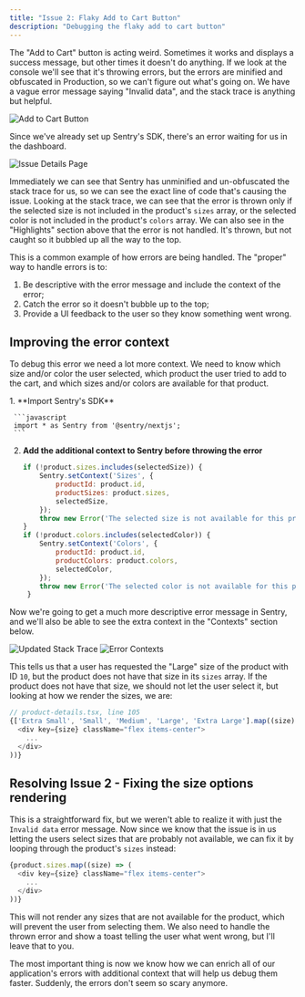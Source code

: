 ```yaml
---
title: "Issue 2: Flaky Add to Cart Button"
description: "Debugging the flaky add to cart button"
---
```



The "Add to Cart" button is acting weird. Sometimes it works and displays a success message, but other times it doesn't do anything. If we look at the console we'll see that it's throwing errors, but the errors are minified and obfuscated in Production, so we can't figure out what's going on. We have a vague error message saying "Invalid data", and the stack trace is anything but helpful.

![Add to Cart Button](../../../assets/img/AddToCartButton.png)

Since we've already set up Sentry's SDK, there's an error waiting for us in the dashboard.

![Issue Details Page](../../../assets/img/IssueDetailsPage.png)

Immediately we can see that Sentry has unminified and un-obfuscated the stack trace for us, so we can see the exact line of code that's causing the issue. Looking at the stack trace, we can see that the error is thrown only if the selected size is not included in the product's `sizes` array, or the selected color is not included in the product's `colors` array. We can also see in the "Highlights" section above that the error is not handled. It's thrown, but not caught so it bubbled up all the way to the top.

This is a common example of how errors are being handled. The "proper" way to handle errors is to:
1. Be descriptive with the error message and include the context of the error;
2. Catch the error so it doesn't bubble up to the top;
3. Provide a UI feedback to the user so they know something went wrong.

## Improving the error context

To debug this error we need a lot more context. We need to know which size and/or color the user selected, which product the user tried to add to the cart, and which sizes and/or colors are available for that product.


<Steps>
  1. **Import Sentry's SDK**

     ```javascript
     import * as Sentry from '@sentry/nextjs';
     ```

  2. **Add the additional context to Sentry before throwing the error**

     ```javascript
     if (!product.sizes.includes(selectedSize)) {
         Sentry.setContext('Sizes', {
             productId: product.id,
             productSizes: product.sizes,
             selectedSize,
         });
         throw new Error('The selected size is not available for this product');
     }
     if (!product.colors.includes(selectedColor)) {
         Sentry.setContext('Colors', {
             productId: product.id,
             productColors: product.colors,
             selectedColor,
         });
         throw new Error('The selected color is not available for this product');
      }
     ```

</Steps>

Now we're going to get a much more descriptive error message in Sentry, and we'll also be able to see the extra context in the "Contexts" section below.

![Updated Stack Trace](../../../assets/img/UpdatedStackTrace.png)
![Error Contexts](../../../assets/img/Contexts.png)

This tells us that a user has requested the "Large" size of the product with ID `10`, but the product does not have that size in its `sizes` array. If the product does not have that size, we should not let the user select it, but looking at how we render the sizes, we are:
```typescript
// product-details.tsx, line 105
{['Extra Small', 'Small', 'Medium', 'Large', 'Extra Large'].map((size) => (
  <div key={size} className="flex items-center">
    ...
  </div>
))}
```

## Resolving Issue 2 - Fixing the size options rendering

This is a straightforward fix, but we weren't able to realize it with just the `Invalid data` error message. Now since we know that the issue is in us letting the users select sizes that are probably not available, we can fix it by looping through the product's `sizes` instead:
```typescript
{product.sizes.map((size) => (
  <div key={size} className="flex items-center">
    ...
  </div>
))}
```

This will not render any sizes that are not available for the product, which will prevent the user from selecting them. We also need to handle the thrown error and show a toast telling the user what went wrong, but I'll leave that to you.

The most important thing is now we know how we can enrich all of our application's errors with additional context that will help us debug them faster. Suddenly, the errors don't seem so scary anymore.